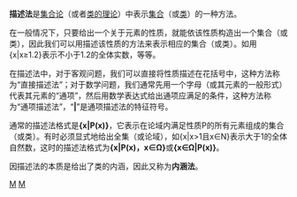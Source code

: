 '''描述法'''是[[集合论|集合论]]（或者[[类的理论|类的理论]]）中表示[[集合|集合]]（或[[类_(数学)|类]]）的一种方法。

在一般情况下，只要给出一个关于元素的性质，就能依该性质构造出一个集合（或类），因此我们可以用描述该性质的方法来表示相应的集合（或类）。如用{x|x≥1.2}表示不小于1.2的全体实数，等等。

在描述法中，对于客观问题，我们可以直接将性质描述在花括号中，这种方法称为“直接描述法”；对于数学问题，我们通常先用一个字母（或其元素的一般形式）代表其元素的“通项”，然后用数学表达式给出通项应满足的条件，这种方法称为“通项描述法”，“'''|'''”是通项描述法的特征符号。

通常的描述法格式是'''{x|P(x)}'''，它表示在论域内满足性质P的所有元素组成的集合（或类）。有时必须显式地给出全集（或论域），如{x|x>1且x∈N}表示大于1的全体自然数，这时的描述法格式为'''{x|P(x)，x∈Ω}'''或'''{x∈Ω|P(x)}'''。

因描述法的本质是给出了类的内涵，因此又称为'''内涵法'''。

[[Category:类的表示法|M]]
[[Category:集合的表示法|M]]